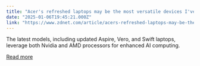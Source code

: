 ```yaml
---
title: "Acer's refreshed laptops may be the most versatile devices I've seen at CES 2025"
date: "2025-01-06T19:45:21.000Z"
link: "https://www.zdnet.com/article/acers-refreshed-laptops-may-be-the-most-versatile-devices-ive-seen-at-ces-2025/"
---
```


The latest models, including updated Aspire, Vero, and Swift laptops, leverage both Nvidia and AMD processors for enhanced AI computing.

[Read more](https://www.zdnet.com/article/acers-refreshed-laptops-may-be-the-most-versatile-devices-ive-seen-at-ces-2025/)
